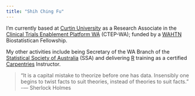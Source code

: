 ```yaml
---
title: "Shih Ching Fu"
---
```


I'm currently based at [Curtin University](https://curtin.edu.au) as a Research Associate in the [Clinical Trials Enablement Platform WA](https://ccre.org.au/ctep-wa/) (CTEP-WA); funded by a [WAHTN](https://wahtn.org) Biostatistican Fellowship.

My other activities include being Secretary of the WA Branch of the [Statistical Society of Australia](https://statsoc.org.au) (SSA) and delivering [R](https://www.r-project.org/) training as a certified [Carpentries](https://carpentries.org/) Instructor.

>  “It is a capital mistake to theorize before one has data. Insensibly one begins to twist facts to suit theories, instead of theories to suit facts.”<br>
>   -― Sherlock Holmes 
